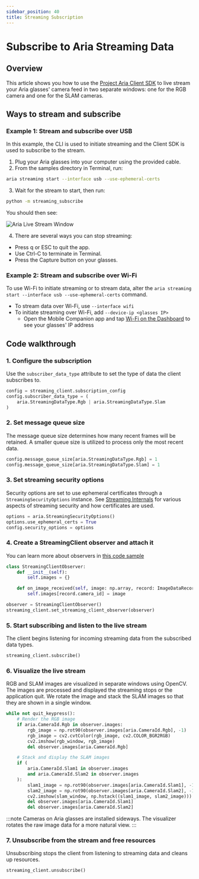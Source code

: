```yaml
---
sidebar_position: 40
title: Streaming Subscription
---
```


# Subscribe to Aria Streaming Data

## Overview
This article shows you how to use the [Project Aria Client SDK](/docs/ARK/sdk) to live stream your Aria glasses' camera feed in two separate windows: one for the RGB camera and one for the SLAM cameras.

## Ways to stream and subscribe

### Example 1: Stream and subscribe over USB
In this example, the CLI is used to initiate streaming and the Client SDK is used to subscribe to the stream.

1. Plug your Aria glasses into your computer using the provided cable.
2. From the samples directory in Terminal<!--If we can eventually get a page/section that explains how to get to the samples directory on the three kinds of machines, then I'd love to link to that here-->, run:

```bash
aria streaming start --interface usb --use-ephemeral-certs
```

3. Wait for the stream to start, then run:

```bash
python -m streaming_subscribe
```

You should then see:

<div style={{textAlign: 'center'}}>
<img src={useBaseUrl('img/ARK/sdk/streaming_subscribe.png')} alt="Aria Live Stream Window"/>
</div>

4. There are several ways you can stop streaming:
  * Press q or ESC to quit the app.
  * Use Ctrl-C to terminate in Terminal.
  * Press the Capture button on your glasses.

### Example 2: Stream and subscribe over Wi-Fi<!--I'm skipping this until I've had the chance to playtest the documentation at home-->

To use Wi-Fi to initiate streaming or to stream data, alter the `aria streaming start --interface usb --use-ephemeral-certs` command.

* To stream data over Wi-Fi, use `--interface wifi`
* To initiate streaming over Wi-Fi, add `--device-ip <glasses IP>`
  *  Open the Mobile Companion app and tap [Wi-Fi on the Dashboard](/docs/ARK/mobile_companion_app#dashboard) to see your glasses' IP address


## Code walkthrough

### 1. Configure the subscription<!--These shouldn't have numbers unless they're meant to be done in a specific order-->
Use the `subscriber_data_type` attribute to set the type of data the client subscribes to.

```python
config = streaming_client.subscription_config
config.subscriber_data_type = (
    aria.StreamingDataType.Rgb | aria.StreamingDataType.Slam
)
```

### 2. Set message queue size
The message queue size determines how many recent frames will be retained. A smaller queue size is utilized to process only the most recent data.<!--I need to know what is meant by this. If the point being made is that smaller queue sizes should be used if the developer only wants to process recent data, then we should say "Use smaller queue sizes to process only the most recent data." It's more clear about its intent and avoids passive voice.-->

```python
config.message_queue_size[aria.StreamingDataType.Rgb] = 1
config.message_queue_size[aria.StreamingDataType.Slam] = 1
```

### 3. Set streaming security options
Security options are set to use ephemeral certificates through a `StreamingSecurityOptions` instance. <!--I need to know what exactly is meant by "Security options are set to use ephemeral certificates through a StreamingSecurityOptions instance." Does it mean that you use security options to enable ephemeral certificates if that's what you want? Does it mean that the code block below is showing how to set your security options to use ephemeral certificates? Does it mean that the default is for ephemeral certificates to be used, but you can use the code illustrated here to change that? I'm going to rewrite this section based on the answer, so it's something I'll need to know.-->See [Streaming Internals](/docs/ARK/sdk/concepts/streaming_internals) for various aspects of streaming security and how certificates are used.

```python
options = aria.StreamingSecurityOptions()
options.use_ephemeral_certs = True
config.security_options = options
```
### 4. Create a StreamingClient observer and attach it
You can learn more about observers in [this code sample](/docs/ARK/sdk/samples/device_stream#4-write-callbacks-for-each-sensor-data-stream)<!--I've changed the link so that it works instead of producing an error, as it simply wasn't written correctly previously. That said, we should keep an eye on this one, as removing the 4 (as I may very well do when we reach it) would break this updated link. However, I can probably get around this by creating an anchor, which would lead to a more stable link. Also, while I acknowledge that "go here for more information is lazy," this is just a first pass. Feel free to provide feedback on what you'd want as context within this article.-->
```python
class StreamingClientObserver:
    def __init__(self):
        self.images = {}

    def on_image_received(self, image: np.array, record: ImageDataRecord):
        self.images[record.camera_id] = image

observer = StreamingClientObserver()
streaming_client.set_streaming_client_observer(observer)
```

### 5. Start subscribing and listen to the live stream
The client begins listening for incoming streaming data from the subscribed data types.<!--This section is written strangely. "Listening to" versus "listening for"? Is "Start subscribing" necessary? I don't know exactly what this is trying to say, so I'm not changing anything for now, but I'd like to talk to a SME about rephrasing it.-->

```python
streaming_client.subscribe()
```

### 6. Visualize the live stream
RGB and SLAM images are visualized in separate windows using OpenCV. The images are processed and displayed the streaming stops or the application quit. We rotate the image and stack the SLAM images so that they are shown in a single window.


```python
while not quit_keypress():
    # Render the RGB image
    if aria.CameraId.Rgb in observer.images:
        rgb_image = np.rot90(observer.images[aria.CameraId.Rgb], -1)
        rgb_image = cv2.cvtColor(rgb_image, cv2.COLOR_BGR2RGB)
        cv2.imshow(rgb_window, rgb_image)
        del observer.images[aria.CameraId.Rgb]

    # Stack and display the SLAM images
    if (
        aria.CameraId.Slam1 in observer.images
        and aria.CameraId.Slam2 in observer.images
    ):
        slam1_image = np.rot90(observer.images[aria.CameraId.Slam1], -1)
        slam2_image = np.rot90(observer.images[aria.CameraId.Slam2], -1)
        cv2.imshow(slam_window, np.hstack((slam1_image, slam2_image)))
        del observer.images[aria.CameraId.Slam1]
        del observer.images[aria.CameraId.Slam2]
```


:::note
Cameras on Aria glasses are installed sideways. The visualizer rotates the raw image data for a more natural view.
:::

### 7. Unsubscribe from the stream and free resources<!--Would "to free up resources" be better?-->
Unsubscribing stops the client from listening to streaming data and cleans up resources.<!--Would "and frees up resources" be better?-->

```python
streaming_client.unsubscribe()
```
